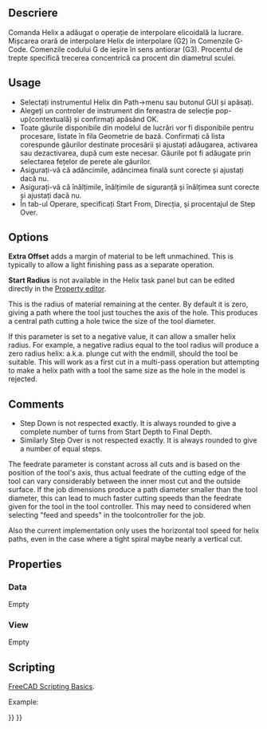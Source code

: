 <languages/>
{{UnfinishedDocu}}

{{Docnav
|[[CAM_MillFace|MillFace]]
|[[CAM_Adaptive|Adaptive]]
|[[CAM_Workbench|CAM]]
|IconL=CAM_MillFace.svg
|IconR=CAM_Adaptive.svg
|IconC=Workbench_CAM.svg
}}

<div class="mw-translate-fuzzy">
{{GuiCommand|Name=Path Helix|Workbenches=[[Path Workbench|Path]]|MenuLocation=Path → Helix|Shortcut=|SeeAlso=}}
</div>

<span id="Description"></span>
==Descriere==

<div class="mw-translate-fuzzy">
Comanda Helix a adăugat o operație de interpolare elicoidală la lucrare. Mișcarea orară de interpolare Helix de interpolare (G2) în Comenzile G-Code. Comenzile codului G de ieșire în sens antiorar (G3). Procentul de trepte specifică trecerea concentrică ca procent din diametrul sculei.
</div>

==Usage==

<div class="mw-translate-fuzzy">

* Selectați instrumentul Helix din Path->menu sau butonul GUI și apăsați.
* Alegeți un controler de instrument din fereastra de selecție pop-up(contextuală) și confirmați apăsând OK.
* Toate găurile disponibile din modelul de lucrări vor fi disponibile pentru procesare, listate în fila Geometrie de bază. Confirmați că lista corespunde găurilor destinate procesării și ajustați adăugarea, activarea sau dezactivarea, după cum este necesar. Găurile pot fi adăugate prin selectarea fețelor de perete ale găurilor.
* Asigurați-vă că adâncimile, adâncimea finală sunt corecte și ajustați dacă nu.
* Asigurați-vă că înălțimile, înălțimile de siguranță și înălțimea sunt corecte și ajustați dacă nu.
* În tab-ul Operare, specificați Start From, Direcția, și procentajul de Step Over.
</div>

==Options==

'''Extra Offset''' adds a margin of material to be left unmachined. This is typically to allow a light finishing pass as a separate operation.

'''Start Radius''' is not available in the Helix task panel but can be edited directly in the [[Property_editor|Property editor]].

This is the radius of material remaining at the center. By default it is zero, giving a path where the tool just touches the axis of the hole. This produces a central path cutting a hole twice the size of the tool diameter.

If this parameter is set to a negative value, it can allow a smaller helix radius. For example, a negative radius equal to the tool radius will produce a zero radius helix: a.k.a. plunge cut with the endmill, should the tool be suitable. This will work as a first cut in a multi-pass operation but attempting to make a helix path with a tool the same size as the hole in the model is rejected.

==Comments==

* Step Down is not respected exactly. It is always rounded to give a complete number of turns from Start Depth to Final Depth.
* Similarly Step Over is not respected exactly. It is always rounded to give a number of equal steps.

The feedrate parameter is constant across all cuts and is based on the position of the tool's axis, thus actual feedrate of the cutting edge of the tool can vary considerably between the inner most cut and the outside surface. If the job dimensions produce a path diameter smaller than the tool diameter, this can lead to much faster cutting speeds than the feedrate given for the tool in the tool controller. This may need to considered when selecting "feed and speeds" in the toolcontroller for the job.

Also the current implementation only uses the horizontal tool speed for helix paths, even in the case where a tight spiral maybe nearly a vertical cut.

==Properties==

===Data===

Empty

===View===

Empty

==Scripting==

{{Emphasis|See also:}} [[FreeCAD_Scripting_Basics|FreeCAD Scripting Basics]].

Example:

{{Code|code=
#Place code example here.
}}


{{Docnav
|[[CAM_MillFace|MillFace]]
|[[CAM_Adaptive|Adaptive]]
|[[CAM_Workbench|CAM]]
|IconL=CAM_MillFace.svg
|IconR=CAM_Adaptive.svg
|IconC=Workbench_CAM.svg
}}

{{CAM_Tools_navi{{#translation:}}}}
{{Userdocnavi{{#translation:}}}}